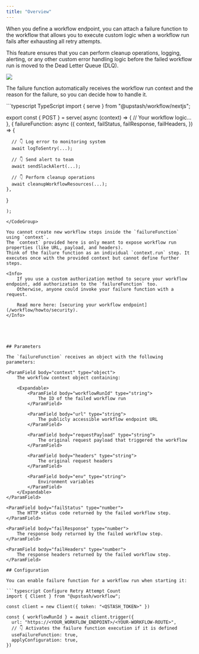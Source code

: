 ```yaml
---
title: "Overview"
---
```


When you define a workflow endpoint, you can attach a failure function to the workflow that allows you to execute custom logic when a workflow run fails after exhausting all retry attempts.

This feature ensures that you can perform cleanup operations, logging, alerting, or any other custom error handling logic before the failed workflow run is moved to the Dead Letter Queue (DLQ).

<Frame caption="Failure function is executed automatically when worklow run fails">
  <img src="/img/workflow/failure_function.png" />
</Frame>

The failure function automatically receives the workflow run context and the reason for the failure, so you can decide how to handle it.

<CodeGroup>
```typescript TypeScript
import { serve } from "@upstash/workflow/nextjs";

export const { POST } = serve<string>(
  async (context) => {
    // Your workflow logic...
  },
  {
    failureFunction: async ({
      context,
      failStatus,
      failResponse,
      failHeaders,
    }) => {

      // 👇 Log error to monitoring system
      await logToSentry(...);

      // 👇 Send alert to team
      await sendSlackAlert(...);

      // 👇 Perform cleanup operations
      await cleanupWorkflowResources(...);
    },
  }
```
);

</CodeGroup>

You cannot create new workflow steps inside the `failureFunction` using `context`.
The `context` provided here is only meant to expose workflow run properties (like URL, payload, and headers).
Think of the failure function as an individual `context.run` step. It executes once with the provided context but cannot define further steps.

<Info>
    If you use a custom authorization method to secure your workflow endpoint, add authorization to the `failureFunction` too.
    Otherwise, anyone could invoke your failure function with a request.

    Read more here: [securing your workflow endpoint](/workflow/howto/security).
</Info>





## Parameters

The `failureFunction` receives an object with the following parameters:

<ParamField body="context" type="object">
    The workflow context object containing:

    <Expandable>
        <ParamField body="workflowRunId" type="string">
            The ID of the failed workflow run
        </ParamField>

        <ParamField body="url" type="string">
            The publicly accessible workflow endpoint URL
        </ParamField>

        <ParamField body="requestPayload" type="string">
            The original request payload that triggered the workflow
        </ParamField>

        <ParamField body="headers" type="string">
            The original request headers
        </ParamField>

        <ParamField body="env" type="string">
            Environment variables
        </ParamField>
    </Expandable>
</ParamField>

<ParamField body="failStatus" type="number">
    The HTTP status code returned by the failed workflow step.
</ParamField>

<ParamField body="failResponse" type="number">
    The response body returned by the failed workflow step.
</ParamField>

<ParamField body="failHeaders" type="number">
    The response headers returned by the failed workflow step.
</ParamField>

## Configuration

You can enable failure function for a workflow run when starting it:

```typescript Configure Retry Attempt Count
import { Client } from "@upstash/workflow";

const client = new Client({ token: "<QSTASH_TOKEN>" })

const { workflowRunId } = await client.trigger({
  url: "https://<YOUR_WORKFLOW_ENDPOINT>/<YOUR-WORKFLOW-ROUTE>",
  // 👇 Activates the failure function execution if it is defined
  useFailureFunction: true,
  applyConfiguration: true,
})
```